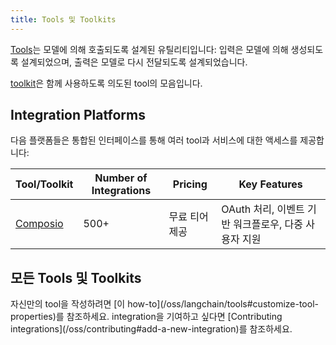```yaml
---
title: Tools 및 Toolkits
---
```


[Tools](/oss/langchain/tools)는 모델에 의해 호출되도록 설계된 유틸리티입니다: 입력은 모델에 의해 생성되도록 설계되었으며, 출력은 모델로 다시 전달되도록 설계되었습니다.

[toolkit](/oss/langchain/tools#toolkits)은 함께 사용하도록 의도된 tool의 모음입니다.

## Integration Platforms

다음 플랫폼들은 통합된 인터페이스를 통해 여러 tool과 서비스에 대한 액세스를 제공합니다:

| Tool/Toolkit | Number of Integrations | Pricing | Key Features |
|-------------|----------------------|---------|--------------|
| [Composio](/oss/integrations/tools/composio) | 500+ | 무료 티어 제공 | OAuth 처리, 이벤트 기반 워크플로우, 다중 사용자 지원 |

## 모든 Tools 및 Toolkits

<Columns cols={3}>
  <Card
    title="Azure Container Apps Dynamic Sessions"
    icon="link"
    href="/oss/integrations/tools/azure_dynamic_sessions"
    arrow="true"
    cta="가이드 보기"
  />
  <Card
    title="Connery Action Tool"
    icon="link"
    href="/oss/integrations/tools/connery"
    arrow="true"
    cta="가이드 보기"
  />
  <Card
    title="Composio"
    icon="link"
    href="/oss/integrations/tools/composio"
    arrow="true"
    cta="가이드 보기"
  />
  <Card
    title="Dall-E Tool"
    icon="link"
    href="/oss/integrations/tools/dalle"
    arrow="true"
    cta="가이드 보기"
  />
  <Card
    title="Decodo Tools"
    icon="link"
    href="/oss/integrations/tools/decodo"
    arrow="true"
    cta="가이드 보기"
  />
  <Card
    title="Discord Tool"
    icon="link"
    href="/oss/integrations/tools/discord_tool"
    arrow="true"
    cta="가이드 보기"
  />
  <Card
    title="DuckDuckGoSearch"
    icon="link"
    href="/oss/integrations/tools/duckduckgo_search"
    arrow="true"
    cta="가이드 보기"
  />
  <Card
    title="ExaSearchResults"
    icon="link"
    href="/oss/integrations/tools/exa_search"
    arrow="true"
    cta="가이드 보기"
  />
  <Card
    title="Gmail Tool"
    icon="link"
    href="/oss/integrations/tools/gmail"
    arrow="true"
    cta="가이드 보기"
  />
  <Card
    title="GOAT"
    icon="link"
    href="/oss/integrations/tools/goat"
    arrow="true"
    cta="가이드 보기"
  />
  <Card
    title="Google Calendar Tool"
    icon="link"
    href="/oss/integrations/tools/google_calendar"
    arrow="true"
    cta="가이드 보기"
  />
  <Card
    title="Google Places Tool"
    icon="link"
    href="/oss/integrations/tools/google_places"
    arrow="true"
    cta="가이드 보기"
  />
  <Card
    title="Google Routes Tool"
    icon="link"
    href="/oss/integrations/tools/google_routes"
    arrow="true"
    cta="가이드 보기"
  />
  <Card
    title="Google Scholar"
    icon="link"
    href="/oss/integrations/tools/google_scholar"
    arrow="true"
    cta="가이드 보기"
  />
  <Card
    title="Google Trends Tool"
    icon="link"
    href="/oss/integrations/tools/google_trends"
    arrow="true"
    cta="가이드 보기"
  />
  <Card
    title="JigsawStack Tool"
    icon="link"
    href="/oss/integrations/tools/jigsawstack"
    arrow="true"
    cta="가이드 보기"
  />
  <Card
    title="Agent with AWS Lambda"
    icon="link"
    href="/oss/integrations/tools/lambda_agent"
    arrow="true"
    cta="가이드 보기"
  />
  <Card
    title="Python interpreter tool"
    icon="link"
    href="/oss/integrations/tools/pyinterpreter"
    arrow="true"
    cta="가이드 보기"
  />
  <Card
    title="SearchApi tool"
    icon="link"
    href="/oss/integrations/tools/searchapi"
    arrow="true"
    cta="가이드 보기"
  />
  <Card
    title="Searxng Search tool"
    icon="link"
    href="/oss/integrations/tools/searxng"
    arrow="true"
    cta="가이드 보기"
  />
  <Card
    title="SerpAPI"
    icon="link"
    href="/oss/integrations/tools/serpapi"
    arrow="true"
    cta="가이드 보기"
  />
  <Card
    title="StackExchange Tool"
    icon="link"
    href="/oss/integrations/tools/stackexchange"
    arrow="true"
    cta="가이드 보기"
  />
  <Card
    title="Stagehand AI Web Automation Toolkit"
    icon="link"
    href="/oss/integrations/tools/stagehand"
    arrow="true"
    cta="가이드 보기"
  />
  <Card
    title="Tavily Crawl"
    icon="link"
    href="/oss/integrations/tools/tavily_crawl"
    arrow="true"
    cta="가이드 보기"
  />
  <Card
    title="Tavily Extract"
    icon="link"
    href="/oss/integrations/tools/tavily_extract"
    arrow="true"
    cta="가이드 보기"
  />
  <Card
    title="Tavily Map"
    icon="link"
    href="/oss/integrations/tools/tavily_map"
    arrow="true"
    cta="가이드 보기"
  />
  <Card
    title="Tavily Search"
    icon="link"
    href="/oss/integrations/tools/tavily_search"
    arrow="true"
    cta="가이드 보기"
  />
  <Card
    title="Web Browser Tool"
    icon="link"
    href="/oss/integrations/tools/webbrowser"
    arrow="true"
    cta="가이드 보기"
  />
  <Card
    title="Wikipedia tool"
    icon="link"
    href="/oss/integrations/tools/wikipedia"
    arrow="true"
    cta="가이드 보기"
  />
  <Card
    title="WolframAlpha Tool"
    icon="link"
    href="/oss/integrations/tools/wolframalpha"
    arrow="true"
    cta="가이드 보기"
  />
</Columns>

<Info>
    자신만의 tool을 작성하려면 [이 how-to](/oss/langchain/tools#customize-tool-properties)를 참조하세요. integration을 기여하고 싶다면 [Contributing integrations](/oss/contributing#add-a-new-integration)를 참조하세요.
</Info>